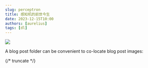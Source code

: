 ```yaml
---
slug: perceptron
title: 感知机的前世今生
date: 2023-12-15T10:00
authors: [aurelius]
tags: [dl]
---
```



![](./assets/perceptron-banner.jpg)

A blog post folder can be convenient to co-locate blog post images:

{/* truncate */}

<Overview />
